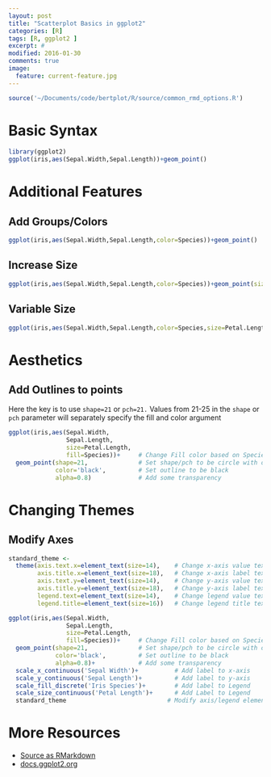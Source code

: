```yaml
---
layout: post
title: "Scatterplot Basics in ggplot2"
categories: [R]
tags: [R, ggplot2 ]
excerpt: #
modified: 2016-01-30
comments: true
image:
  feature: current-feature.jpg
---
```



```r
source('~/Documents/code/bertplot/R/source/common_rmd_options.R')
```

# Basic Syntax

```r
library(ggplot2)
ggplot(iris,aes(Sepal.Width,Sepal.Length))+geom_point()
```



# Additional Features

## Add Groups/Colors

```r
ggplot(iris,aes(Sepal.Width,Sepal.Length,color=Species))+geom_point()
```

## Increase Size

```r
ggplot(iris,aes(Sepal.Width,Sepal.Length,color=Species))+geom_point(size=4)
```

## Variable Size

```r
ggplot(iris,aes(Sepal.Width,Sepal.Length,color=Species,size=Petal.Length))+geom_point()
```


 
# Aesthetics

## Add Outlines to points
Here the key is to use `shape=21` or `pch=21.` Values from 21-25 in the `shape` or `pch` parameter will separately specify the fill and color argument
```r
ggplot(iris,aes(Sepal.Width,
                Sepal.Length,
                size=Petal.Length,
                fill=Species))+     # Change Fill color based on Species
  geom_point(shape=21,              # Set shape/pch to be circle with outline
             color='black',         # Set outline to be black
             alpha=0.8)             # Add some transparency
```

# Changing Themes

## Modify Axes

```r
standard_theme <- 
  theme(axis.text.x=element_text(size=14),    # Change x-axis value text-size
        axis.title.x=element_text(size=18),   # Change x-axis label text-size
        axis.text.y=element_text(size=14),    # Change y-axis value text-size
        axis.title.y=element_text(size=18),   # Change y-axis label text-size
        legend.text=element_text(size=14),    # Change legend value text-size
        legend.title=element_text(size=16))   # Change legend title text-size

ggplot(iris,aes(Sepal.Width,
                Sepal.Length,
                size=Petal.Length,
                fill=Species))+     # Change Fill color based on Species
  geom_point(shape=21,              # Set shape/pch to be circle with outline
             color='black',         # Set outline to be black
             alpha=0.8)+            # Add some transparency
  scale_x_continuous('Sepal Width')+          # Add label to x-axis
  scale_y_continuous('Sepal Length')+         # Add label to y-axis
  scale_fill_discrete('Iris Species')+        # Add label to Legend
  scale_size_continuous('Petal Length')+      # Add Label to Legend
  standard_theme                            # Modify axis/legend element size
```



# More Resources
- [Source as RMarkdown](https://github.com/rweyant/bertplot/blob/master/R/tutorials/ggplot-scatterplot/ggplot-scatterplot.Rmd)
- [docs.ggplot2.org](http://docs.ggplot2.org/0.9.3/geom_point.html)
